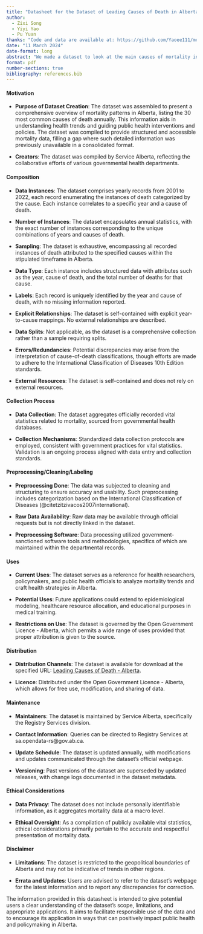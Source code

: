 ```yaml
---
title: "Datasheet for the Dataset of Leading Causes of Death in Alberta"
author: 
  - Zixi Song
  - Yiyi Yao
  - Pu Yuan
thanks: "Code and data are available at: https://github.com/Yaoee111/mortality_alberta.git."
date: "11 March 2024"
date-format: long
abstract: "We made a dataset to look at the main causes of mortality in Alberta from 2001 to 2022. This helps us see health patterns and figure out a better-fitting model. The data, put together by Service Albert, shows each year's death causes and total number of deaths. It is helpful for health experts and government workers to plan better health actions and studies."
format: pdf
number-sections: true
bibliography: references.bib
---
```


#### Motivation

-   **Purpose of Dataset Creation**: The dataset was assembled to present a comprehensive overview of mortality patterns in Alberta, listing the 30 most common causes of death annually. This information aids in understanding health trends and guiding public health interventions and policies. The dataset was compiled to provide structured and accessible mortality data, filling a gap where such detailed information was previously unavailable in a consolidated format.

-   **Creators**: The dataset was compiled by Service Alberta, reflecting the collaborative efforts of various governmental health departments.

#### Composition

-   **Data Instances**: The dataset comprises yearly records from 2001 to 2022, each record enumerating the instances of death categorized by the cause. Each instance correlates to a specific year and a cause of death.

-   **Number of Instances**: The dataset encapsulates annual statistics, with the exact number of instances corresponding to the unique combinations of years and causes of death.

-   **Sampling**: The dataset is exhaustive, encompassing all recorded instances of death attributed to the specified causes within the stipulated timeframe in Alberta.

-   **Data Type**: Each instance includes structured data with attributes such as the year, cause of death, and the total number of deaths for that cause.

-   **Labels**: Each record is uniquely identified by the year and cause of death, with no missing information reported.

-   **Explicit Relationships**: The dataset is self-contained with explicit year-to-cause mappings. No external relationships are described.

-   **Data Splits**: Not applicable, as the dataset is a comprehensive collection rather than a sample requiring splits.

-   **Errors/Redundancies**: Potential discrepancies may arise from the interpretation of cause-of-death classifications, though efforts are made to adhere to the International Classification of Diseases 10th Edition standards.

-   **External Resources**: The dataset is self-contained and does not rely on external resources.

#### Collection Process

-   **Data Collection**: The dataset aggregates officially recorded vital statistics related to mortality, sourced from governmental health databases.

-   **Collection Mechanisms**: Standardized data collection protocols are employed, consistent with government practices for vital statistics. Validation is an ongoing process aligned with data entry and collection standards.

#### Preprocessing/Cleaning/Labeling

-   **Preprocessing Done**: The data was subjected to cleaning and structuring to ensure accuracy and usability. Such preprocessing includes categorization based on the International Classification of Diseases (\@citetzitzivacos2007international).

-   **Raw Data Availability**: Raw data may be available through official requests but is not directly linked in the dataset.

-   **Preprocessing Software**: Data processing utilized government-sanctioned software tools and methodologies, specifics of which are maintained within the departmental records.

#### Uses

-   **Current Uses**: The dataset serves as a reference for health researchers, policymakers, and public health officials to analyze mortality trends and craft health strategies in Alberta.

-   **Potential Uses**: Future applications could extend to epidemiological modeling, healthcare resource allocation, and educational purposes in medical training.

-   **Restrictions on Use**: The dataset is governed by the Open Government Licence - Alberta, which permits a wide range of uses provided that proper attribution is given to the source.

#### Distribution

-   **Distribution Channels**: The dataset is available for download at the specified URL: [Leading Causes of Death - Alberta](https://open.alberta.ca/opendata/leading-causes-of-death#summary).

-   **Licence**: Distributed under the Open Government Licence - Alberta, which allows for free use, modification, and sharing of data.

#### Maintenance

-   **Maintainers**: The dataset is maintained by Service Alberta, specifically the Registry Services division.

-   **Contact Information**: Queries can be directed to Registry Services at sa.opendata-rs\@gov.ab.ca.

-   **Update Schedule**: The dataset is updated annually, with modifications and updates communicated through the dataset's official webpage.

-   **Versioning**: Past versions of the dataset are superseded by updated releases, with change logs documented in the dataset metadata.

#### Ethical Considerations

-   **Data Privacy**: The dataset does not include personally identifiable information, as it aggregates mortality data at a macro level.

-   **Ethical Oversight**: As a compilation of publicly available vital statistics, ethical considerations primarily pertain to the accurate and respectful presentation of mortality data.

#### Disclaimer

-   **Limitations**: The dataset is restricted to the geopolitical boundaries of Alberta and may not be indicative of trends in other regions.

-   **Errata and Updates**: Users are advised to refer to the dataset's webpage for the latest information and to report any discrepancies for correction.

The information provided in this datasheet is intended to give potential users a clear understanding of the dataset's scope, limitations, and appropriate applications. It aims to facilitate responsible use of the data and to encourage its application in ways that can positively impact public health and policymaking in Alberta.
